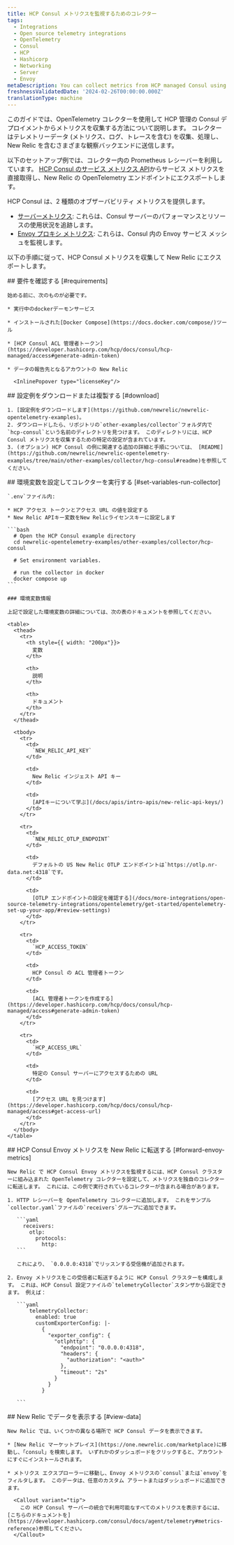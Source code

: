 ```yaml
---
title: HCP Consul メトリクスを監視するためのコレクター
tags:
  - Integrations
  - Open source telemetry integrations
  - OpenTelemetry
  - Consul
  - HCP
  - Hashicorp
  - Networking
  - Server
  - Envoy
metaDescription: You can collect metrics from HCP managed Consul using the OpenTelemetry Collector.
freshnessValidatedDate: '2024-02-26T00:00:00.000Z'
translationType: machine
---
```


このガイドでは、OpenTelemetry コレクターを使用して HCP 管理の Consul デプロイメントからメトリクスを収集する方法について説明します。 コレクターはテレメトリーデータ (メトリクス、ログ、トレースを含む) を収集、処理し、New Relic を含むさまざまな観察バックエンドに送信します。

以下のセットアップ例では、コレクター内の Prometheus レシーバーを利用しています。 [HCP Consul のサービス メトリクス API](https://developer.hashicorp.com/hcp/docs/consul/monitor/metrics)からサービス メトリクスを直接取得し、New Relic の OpenTelemetry エンドポイントにエクスポートします。

HCP Consul は、2 種類のオブザーバビリティ メトリクスを提供します。

* [サーバーメトリクス](https://developer.hashicorp.com/hcp/docs/consul/monitor/consul-central/observability#server-metrics): これらは、Consul サーバーのパフォーマンスとリソースの使用状況を追跡します。
* [Envoy プロキシ メトリクス](https://developer.hashicorp.com/hcp/docs/consul/monitor/consul-central/observability#envoy-proxy-metrics): これらは、Consul 内の Envoy サービス メッシュを監視します。

以下の手順に従って、HCP Consul メトリクスを収集して New Relic にエクスポートします。

<Steps>
  <Step>
    ## 要件を確認する [#requirements]

    始める前に、次のものが必要です。

    * 実行中のdockerデーモンサービス

    * インストールされた[Docker Compose](https://docs.docker.com/compose/)ツール

    * [HCP Consul ACL 管理者トークン](https://developer.hashicorp.com/hcp/docs/consul/hcp-managed/access#generate-admin-token)

    * データの報告先となるアカウントの New Relic

      <InlinePopover type="licenseKey"/>
  </Step>

  <Step>
    ## 設定例をダウンロードまたは複製する [#download]

    1. [設定例をダウンロードします](https://github.com/newrelic/newrelic-opentelemetry-examples)。
    2. ダウンロードしたら、リポジトリの`other-examples/collector`フォルダ内で`hcp-consul`という名前のディレクトリを見つけます。 このディレクトリには、HCP Consul メトリクスを収集するための特定の設定が含まれています。
    3. (オプション) HCP Consul の例に関連する追加の詳細と手順については、 [README](https://github.com/newrelic/newrelic-opentelemetry-examples/tree/main/other-examples/collector/hcp-consul#readme)を参照してください。
  </Step>

  <Step>
    ## 環境変数を設定してコレクターを実行する [#set-variables-run-collector]

    `.env`ファイル内:

    * HCP アクセス トークンとアクセス URL の値を設定する
    * New Relic APIキー変数をNew Relicライセンスキーに設定します

    ```bash
      # Open the HCP Consul example directory
      cd newrelic-opentelemetry-examples/other-examples/collector/hcp-consul

      # Set environment variables.

      # run the collector in docker
      docker compose up
    ```

    ### 環境変数情報

    上記で設定した環境変数の詳細については、次の表のドキュメントを参照してください。

    <table>
      <thead>
        <tr>
          <th style={{ width: "200px"}}>
            変数
          </th>

          <th>
            説明
          </th>

          <th>
            ドキュメント
          </th>
        </tr>
      </thead>

      <tbody>
        <tr>
          <td>
            `NEW_RELIC_API_KEY`
          </td>

          <td>
            New Relic インジェスト API キー
          </td>

          <td>
            [APIキーについて学ぶ](/docs/apis/intro-apis/new-relic-api-keys/)
          </td>
        </tr>

        <tr>
          <td>
            `NEW_RELIC_OTLP_ENDPOINT`
          </td>

          <td>
            デフォルトの US New Relic OTLP エンドポイントは`https://otlp.nr-data.net:4318`です。
          </td>

          <td>
            [OTLP エンドポイントの設定を確認する](/docs/more-integrations/open-source-telemetry-integrations/opentelemetry/get-started/opentelemetry-set-up-your-app/#review-settings)
          </td>
        </tr>

        <tr>
          <td>
            `HCP_ACCESS_TOKEN`
          </td>

          <td>
            HCP Consul の ACL 管理者トークン
          </td>

          <td>
            [ACL 管理者トークンを作成する](https://developer.hashicorp.com/hcp/docs/consul/hcp-managed/access#generate-admin-token)
          </td>
        </tr>

        <tr>
          <td>
            `HCP_ACCESS_URL`
          </td>

          <td>
            特定の Consul サーバーにアクセスするための URL
          </td>

          <td>
            [アクセス URL を見つけます](https://developer.hashicorp.com/hcp/docs/consul/hcp-managed/access#get-access-url)
          </td>
        </tr>
      </tbody>
    </table>
  </Step>

  <Step>
    ## HCP Consul Envoy メトリクスを New Relic に転送する [#forward-envoy-metrics]

    New Relic で HCP Consul Envoy メトリクスを監視するには、HCP Consul クラスターに組み込まれた OpenTelemetry コレクターを設定して、メトリクスを独自のコレクターに転送します。 これには、この例で実行されているコレクターが含まれる場合があります。

    1. HTTP レシーバーを OpenTelemetry コレクターに追加します。 これをサンプル`collector.yaml`ファイルの`receivers`グループに追加できます。

       ```yaml
         receivers:
           otlp:
             protocols:
               http:
       ```

       これにより、 `0.0.0.0:4318`でリッスンする受信機が追加されます。

    2. Envoy メトリクスをこの受信者に転送するように HCP Consul クラスターを構成します。 これは、HCP Consul 設定ファイルの`telemetryCollector`スタンザから設定できます。 例えば：

       ```yaml
           telemetryCollector:
             enabled: true
             customExporterConfig: |-
               {
                 "exporter_config": {
                   "otlphttp": {
                     "endpoint": "0.0.0.0:4318",
                     "headers": {
                       "authorization": "<auth>"
                     },
                     "timeout": "2s"
                   }
                 }
               }

       ```
  </Step>

  <Step>
    ## New Relic でデータを表示する [#view-data]

    New Relic では、いくつかの異なる場所で HCP Consul データを表示できます。

    * [New Relic マーケットプレイス](https://one.newrelic.com/marketplace)に移動し、「consul」を検索します。 いずれかのダッシュボードをクリックすると、アカウントにすぐにインストールされます。

    * メトリクス エクスプローラーに移動し、Envoy メトリクスの`consul`または`envoy`をフィルタします。 このデータは、任意のカスタム アラートまたはダッシュボードに追加できます。

      <Callout variant="tip">
        この HCP Consul サーバーの統合で利用可能なすべてのメトリクスを表示するには、[こちらのドキュメントを](https://developer.hashicorp.com/consul/docs/agent/telemetry#metrics-reference)参照してください。
      </Callout>
  </Step>
</Steps>